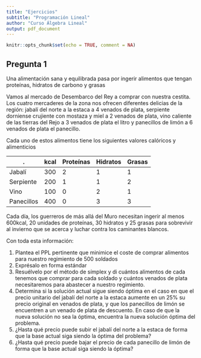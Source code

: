 ```yaml
---
title: "Ejercicios"
subtitle: "Programación Lineal"
author: "Curso Álgebra Lineal"
output: pdf_document
---
```


```r
knitr::opts_chunk$set(echo = TRUE, comment = NA)
```

## Pregunta 1

Una alimentación sana y equilibrada pasa por ingerir alimentos que tengan proteínas, hidratos de carbono y grasas

Vamos al mercado de Desembarco del Rey a comprar con nuestra cestita. Los cuatro mercaderes de la zona nos ofrecen diferentes delicias de la región: jabalí del norte a la estaca a 4 venados de plata, serpiente dorniense crujiente con mostaza y miel a 2 venados de plata, vino caliente de las tierras del Rejo a 3 venados de plata el litro y panecillos de limón a 6 venados de plata el panecillo.

Cada uno de estos alimentos tiene los siguientes valores calóricos y alimenticios

. | kcal | Proteínas | Hidratos | Grasas |
--- | --- | --- | --- | --- |
Jabalí | 300 | 2 | 1 | 1 |
Serpiente | 200 | 1 | 1 | 2 |
Vino | 100 | 0 | 2 | 1 |
Panecillos | 400 | 0 | 3 | 3 |

Cada día, los guerreros de más allá del Muro necesitan ingerir al menos 600kcal, 20 unidades de proteínas, 30 hidratos y 25 grasas para sobrevivir al invierno que se acerca y luchar contra los caminantes blancos.

Con toda esta información:

1. Plantea el PPL pertinente que minimice el coste de comprar alimentos para nuestro regimiento de 500 soldados
2. Exprésalo en forma estándar
3. Resuélvelo por el método de símplex y di cuántos alimentos de cada tenemos que comprar para cada soldado y cuántos venados de plata necesitaremos para abastecer a nuestro regimiento.
4. Determina si la solución actual sigue siendo óptima en el caso en que el precio unitario del jabalí del norte a la estaca aumente en un 25% su precio original en venados de plata, y que los panecillos de limón se encuentren a un venado de plata de descuento. En caso de que la nueva solución no sea la óptima, encuentra la nueva solución óptima del problema.
5. ¿Hasta qué precio puede subir el jabalí del norte a la estaca de forma que la base actual siga siendo la óptima del problema?
6. ¿Hasta qué precio puede bajar el precio de cada panecillo de limón de forma que la base actual siga siendo la óptima?


